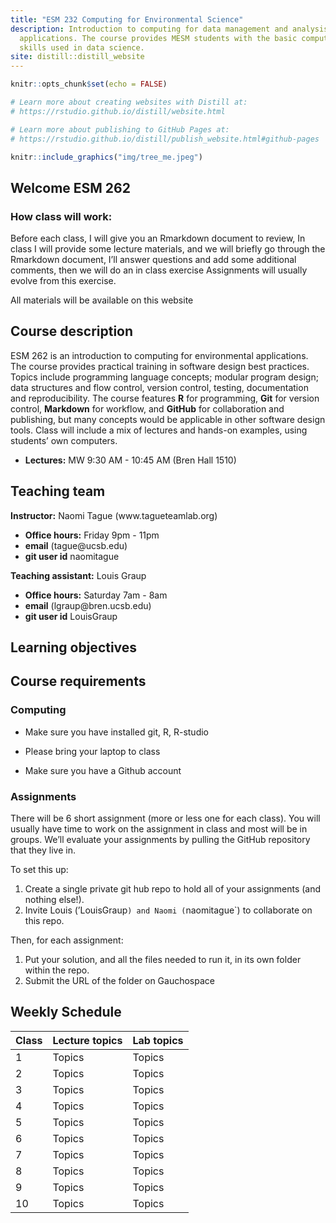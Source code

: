 ```yaml
---
title: "ESM 232 Computing for Environmental Science"
description: Introduction to computing for data management and analysis for environmental
  applications. The course provides MESM students with the basic computing and programming
  skills used in data science.
site: distill::distill_website
---
```


```r
knitr::opts_chunk$set(echo = FALSE)

# Learn more about creating websites with Distill at:
# https://rstudio.github.io/distill/website.html

# Learn more about publishing to GitHub Pages at:
# https://rstudio.github.io/distill/publish_website.html#github-pages

```

```r


knitr::include_graphics("img/tree_me.jpeg")
```

## Welcome ESM 262



### How class will work:

Before each class, I will give you an Rmarkdown document to review, 
In class I will provide some lecture materials, and we will briefly go through the Rmarkdown document, I'll answer questions and add some additional comments, then we will do an in class exercise
Assignments will usually evolve from this exercise.

All materials will be available on this website


## Course description

ESM 262 is an introduction to computing for environmental applications. The course provides practical training in software design best practices. Topics include  programming language concepts; modular program design; data structures and flow control, version control, testing, documentation and reproducibility. The course features **R** for programming, **Git** for version control, **Markdown** for workflow, and **GitHub** for collaboration and publishing, but many concepts would be applicable in other software design tools.
Class will include a mix of lectures and hands-on examples, using students' own computers.

-   **Lectures:** MW 9:30 AM - 10:45 AM (Bren Hall 1510)

## Teaching team

**Instructor:** Naomi Tague (www.tagueteamlab.org)

-   **Office hours:** Friday 9pm - 11pm
-   **email**  (tague@ucsb.edu)
-   **git user id** naomitague

**Teaching assistant:** Louis Graup


-   **Office hours:** Saturday 7am - 8am
-   **email** (lgraup@bren.ucsb.edu)
-   **git user id** LouisGraup



## Learning objectives



## Course requirements

### Computing

-   Make sure you have installed git, R, R-studio

-   Please bring your laptop to class

-   Make sure you have a Github account

### Assignments

There will be 6 short assignment (more or less one for each class). You will usually have time to work on the assignment in class and most will be in groups. We'll evaluate your assignments by pulling the GitHub repository that they live in.

To set this up:

1. Create a single private git hub repo to hold all of your assignments (and nothing else!).
2. Invite Louis ('LouisGraup`) and Naomi (`naomitague`) to collaborate on this repo.

Then, for each assignment:

1. Put your solution, and all the files needed to run it, in its own folder within the repo.
2. Submit the URL of the folder on Gauchospace



## Weekly Schedule

| Class | Lecture topics | Lab topics |
|------|----------------|------------|
| 1    | Topics         | Topics     |
| 2    | Topics         | Topics     |
| 3    | Topics         | Topics     |
| 4    | Topics         | Topics     |
| 5    | Topics         | Topics     |
| 6    | Topics         | Topics     |
| 7    | Topics         | Topics     |
| 8    | Topics         | Topics     |
| 9    | Topics         | Topics     |
| 10   | Topics         | Topics     |
